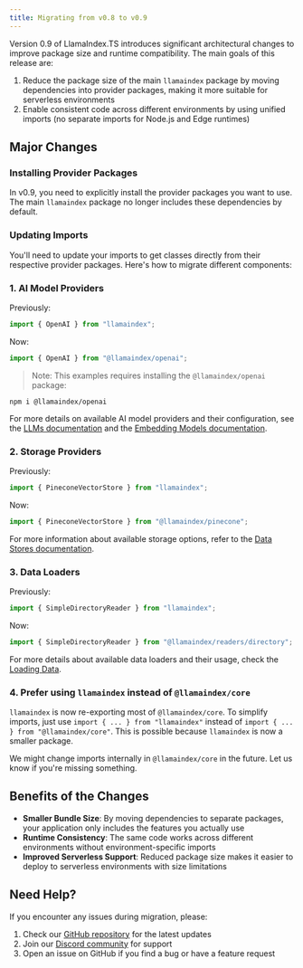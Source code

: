 ```yaml
---
title: Migrating from v0.8 to v0.9
---
```


Version 0.9 of LlamaIndex.TS introduces significant architectural changes to improve package size and runtime compatibility. The main goals of this release are:

1. Reduce the package size of the main `llamaindex` package by moving dependencies into provider packages, making it more suitable for serverless environments
2. Enable consistent code across different environments by using unified imports (no separate imports for Node.js and Edge runtimes)

## Major Changes

### Installing Provider Packages

In v0.9, you need to explicitly install the provider packages you want to use. The main `llamaindex` package no longer includes these dependencies by default.

### Updating Imports

You'll need to update your imports to get classes directly from their respective provider packages. Here's how to migrate different components:

### 1. AI Model Providers

Previously:
```typescript
import { OpenAI } from "llamaindex";
```

Now:
```typescript
import { OpenAI } from "@llamaindex/openai";
```

> Note: This examples requires installing the `@llamaindex/openai` package: 

```package-install
npm i @llamaindex/openai
```

For more details on available AI model providers and their configuration, see the [LLMs documentation](/docs/llamaindex/modules/models/llms) and the [Embedding Models documentation](/docs/llamaindex/modules/models/embeddings).

### 2. Storage Providers

Previously:
```typescript
import { PineconeVectorStore } from "llamaindex";
```

Now:
```typescript
import { PineconeVectorStore } from "@llamaindex/pinecone";
```

For more information about available storage options, refer to the [Data Stores documentation](/docs/llamaindex/modules/data/stores).

### 3. Data Loaders

Previously:
```typescript
import { SimpleDirectoryReader } from "llamaindex";
```

Now:
```typescript
import { SimpleDirectoryReader } from "@llamaindex/readers/directory";
```

For more details about available data loaders and their usage, check the [Loading Data](/docs/llamaindex/modules/data/readers).

### 4. Prefer using `llamaindex` instead of `@llamaindex/core`

`llamaindex` is now re-exporting most of `@llamaindex/core`. To simplify imports, just use `import { ... } from "llamaindex"` instead of `import { ... } from "@llamaindex/core"`. This is possible because `llamaindex` is now a smaller package.

We might change imports internally in `@llamaindex/core` in the future. Let us know if you're missing something. 

## Benefits of the Changes

- **Smaller Bundle Size**: By moving dependencies to separate packages, your application only includes the features you actually use
- **Runtime Consistency**: The same code works across different environments without environment-specific imports
- **Improved Serverless Support**: Reduced package size makes it easier to deploy to serverless environments with size limitations

## Need Help?

If you encounter any issues during migration, please:
1. Check our [GitHub repository](https://github.com/run-llama/LlamaIndexTS) for the latest updates
2. Join our [Discord community](https://discord.gg/dGcwcsnxhU) for support
3. Open an issue on GitHub if you find a bug or have a feature request
